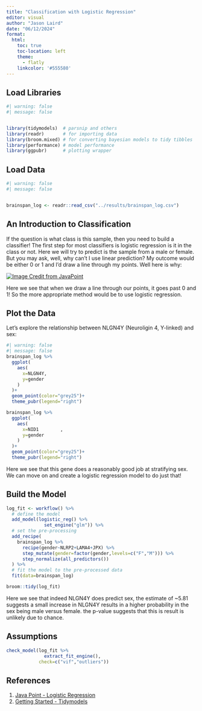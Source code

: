 ---
title: "Classification with Logistic Regression"
editor: visual
author: "Jason Laird"
date: "06/12/2024"
format: 
  html:
    toc: true
    toc-location: left
    theme: 
      - flatly
    linkcolor: '#555580'
---

## Load Libraries

```{r}
#| warning: false
#| message: false


library(tidymodels)  # parsnip and others
library(readr)       # for importing data
library(broom.mixed) # for converting bayesian models to tidy tibbles
library(performance) # model performance
library(ggpubr)      # plotting wrapper
```

## Load Data

```{r}
#| warning: false
#| message: false


brainspan_log <- readr::read_csv("../results/brainspan_log.csv")
```

## An Introduction to Classification

If the question is what class is this sample, then you need to build a classifier! The first step for most classifiers is logistic regression is it in the class or not. Here we will try to predict is the sample from a male or female. But you may ask, well, why can't I use linear prediction? My outcome would be either 0 or 1 and I'd draw a line through my points. Well here is why:

[![Image Credit from JavaPoint](data/img/linear-regression-vs-logistic-regression.png)](https://www.javatpoint.com/linear-regression-vs-logistic-regression-in-machine-learning)

Here we see that when we draw a line through our points, it goes past 0 and 1! So the more appropriate method would be to use logistic regression.

## Plot the Data

Let's explore the relationship between NLGN4Y (Neuroligin 4, Y-linked) and sex:

```{r}
#| warning: false
#| message: false
brainspan_log %>% 
  ggplot(
    aes(
      x=NLGN4Y,
      y=gender
    )
  )+
  geom_point(color="grey25")+
  theme_pubr(legend="right")

brainspan_log %>% 
  ggplot(
    aes(
      x=NID1        ,
      y=gender
    )
  )+
  geom_point(color="grey25")+
  theme_pubr(legend="right")
```

Here we see that this gene does a reasonably good job at stratifying sex. We can move on and create a logistic regression model to do just that!

## Build the Model

```{r}
log_fit <- workflow() %>% 
  # define the model
  add_model(logistic_reg() %>% 
              set_engine("glm")) %>% 
  # set the pre-processing
  add_recipe(
    brainspan_log %>% 
      recipe(gender~NLRP2+LAMA4+JPX) %>% 
      step_mutate(gender=factor(gender,levels=c("F","M"))) %>% 
      step_normalize(all_predictors())
  ) %>% 
  # fit the model to the pre-processed data
  fit(data=brainspan_log)

broom::tidy(log_fit)
```

Here we see that indeed NLGN4Y does predict sex, the estimate of \~5.81 suggests a small increase in NLGN4Y results in a higher probability in the sex being male versus female. the p-value suggests that this is result is unlikely due to chance.

## Assumptions

```{r}
check_model(log_fit %>%
              extract_fit_engine(),
            check=c("vif","outliers"))
```

## References

1.  [Java Point - Logistic Regression](https://www.javatpoint.com/linear-regression-vs-logistic-regression-in-machine-learning)
2.  [Getting Started - Tidymodels](https://www.tidymodels.org/start/)
